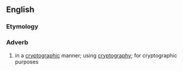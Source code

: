 ==English==

===Etymology===
{{suffix|en|cryptographic|ally}}

===Adverb===
{{en-adv|-}}

# in a [[cryptographic]] manner; using [[cryptography]]; for cryptographic purposes